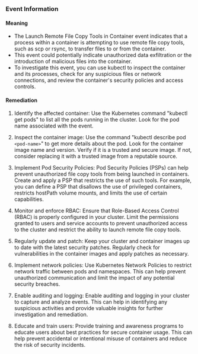 
### Event Information

#### Meaning

- The Launch Remote File Copy Tools in Container event indicates that a process within a container is attempting to use remote file copy tools, such as scp or rsync, to transfer files to or from the container.
- This event could potentially indicate unauthorized data exfiltration or the introduction of malicious files into the container.
- To investigate this event, you can use kubectl to inspect the container and its processes, check for any suspicious files or network connections, and review the container's security policies and access controls.

#### Remediation

1. Identify the affected container: Use the Kubernetes command "kubectl get pods" to list all the pods running in the cluster. Look for the pod name associated with the event. 

2. Inspect the container image: Use the command "kubectl describe pod `<pod-name>`" to get more details about the pod. Look for the container image name and version. Verify if it is a trusted and secure image. If not, consider replacing it with a trusted image from a reputable source.

3. Implement Pod Security Policies: Pod Security Policies (PSPs) can help prevent unauthorized file copy tools from being launched in containers. Create and apply a PSP that restricts the use of such tools. For example, you can define a PSP that disallows the use of privileged containers, restricts hostPath volume mounts, and limits the use of certain capabilities.

4. Monitor and enforce RBAC: Ensure that Role-Based Access Control (RBAC) is properly configured in your cluster. Limit the permissions granted to users and service accounts to prevent unauthorized access to the cluster and restrict the ability to launch remote file copy tools.

5. Regularly update and patch: Keep your cluster and container images up to date with the latest security patches. Regularly check for vulnerabilities in the container images and apply patches as necessary.

6. Implement network policies: Use Kubernetes Network Policies to restrict network traffic between pods and namespaces. This can help prevent unauthorized communication and limit the impact of any potential security breaches.

7. Enable auditing and logging: Enable auditing and logging in your cluster to capture and analyze events. This can help in identifying any suspicious activities and provide valuable insights for further investigation and remediation.

8. Educate and train users: Provide training and awareness programs to educate users about best practices for secure container usage. This can help prevent accidental or intentional misuse of containers and reduce the risk of security incidents.

